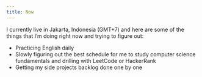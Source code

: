 ```yaml
---
title: Now
---
```


I currently live in Jakarta, Indonesia (GMT+7) and here are some of the things that I’m doing right now and trying to figure out:

- Practicing English daily
- Slowly figuring out the best schedule for me to study computer science fundamentals and drilling with LeetCode or HackerRank
- Getting my side projects backlog done one by one

